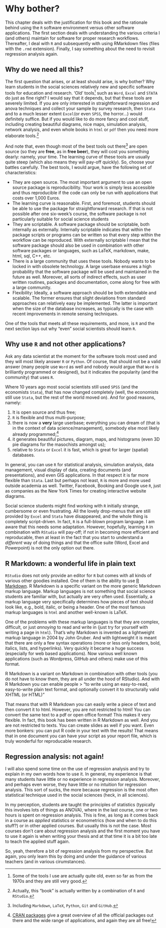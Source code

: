 # Why bother?

This chapter deals with the justification for this book and the rationale behind using the `R` software environment versus other software applications. The first section deals with understanding the various criteria I (and others) maintain for software for proper research workflows. Thereafter, I deal with `R` and subsequently with using RMarkdown files (files with the `.rmd` extension). Finally, I say something about the need to revisit regression analysis again.  

## Why do we need all this?

The first question that arises, or at least should arise, is why bother? Why learn students in the social sciences relatively new and specific software tools for education and research. 'Old' tools[^old]  such as `Word`, `Excel` and `STATA` do just as fine right? I would say that it depends, but that these tools are severely limited. If you are only interested in straightforward regression and anova techniques and collect your sample by survey research, then `Stata` and to a much lesser extent `Excel`(or even `SPSS`, the horror...) would definitely suffice. But if you would like to do more fancy and cool stuff, including creating beautiful diagrams, nice maps, simulation analysis, network analysis, and even whole books in `html` or `pdf` then you need more elaborate tools.[^thisbook]

And note that, even though most of the best tools out there[^tools] are open source (so they are **free**, as in **free beer**), they will cost you something dearly: namely, your time. The learning curve of these tools are usually quite steep (which also means they will pay-off quickly). So, choose your battles carefully. The best tools, I would argue, have the following set of characteristics:

- They are open source. The most important argument to use an open source package is
  reproducibility. Your work is simply less accessible and thus reproducible if
  the code can only be run with applications that costs over 1,000 Euros.
- The learning curve is reasonable. First, and foremost, students should be able to use the
  package for straightforward research. If that is not possible
  after one six-week's course, the software package is not particularly
  suitable for social science students 
- They are scriptable. A software package should be scriptable, both internally as externally. Internally scriptable indicates that within the package scripts or programs can be written so that every step within the workflow can be reproduced. With externally scriptable I mean that the software package should also be used in combination with other software packages or languages, such as LaTeX, markdown, make, html, sql, C++, etc.
- There is a large community that uses these tools. Nobody wants to be locked in with obsolete
  technology. A large userbase ensures a high probability that the software
  package will be used and maintained in the future as well. Moreover, all sorts
  of indirect effects, such as user written routines, packages and
  documentation, come along for free with a large community. 
- Flexibility: Ideally, a software approach should be both extendable and scalable. The former ensures that slight deviations from standard approaches can relatively easy be implemented. The latter is important when the size of the database increases, as typically is the case with recent improvements in remote sensing techniques.

One of the tools that meets all these requirements, and more, is `R` and the next section lays out why "even" social scientists should learn `R`.

[^old]: Some of the tools I use are actually quite old, even so far as from the 1970s and they are still very good.

[^tools]: Including `Markdown`, `LaTeX`, `Python`, `Git` and `GitHub`. 

[^thisbook]: Actually, this "book" is actually written by a combination of `R` and `RStudio`.

## Why use `R` and not other applications?

Ask any data scientist at the moment for the software tools most used and they will most likely answer `R` or `Python`. Of course, that should not be a valid answer (many people use `Word` as well and nobody would argue that `Word` is brilliantly programmed or designed), but it indicates the popularity (and the community) that uses `R`. 

Where 10 years ago most social scientists still used `SPSS` (and the economists `Stata`), that has now changed completely (well, the economists still use `Stata`, but the rest of the world moved on). And for good reasons, namely:

1. It is open source and thus free; 
2. `R` is flexible and thus multi-purpose; 
3. there is now a **very** large userbase; everything you can dream of (that is in the context of data science/management), somebody else most likely already programmed;[^userbase]
4. it generates beautiful pictures, diagram, maps, and histograms (even 3D pie diagrams for the masochists amongst us);
5. relative to `Stata` or `Excel` it is fast, which is great for larger (spatial) databases. 

In general, you can use `R` for statistical analysis, simulation analysis, data management, visual display of data, creating documents (and presentations), and even GIS applications. In that respect it is far more flexible than `Stata`. Last but perhaps not least, `R` is more and more used outside academia as well. Twitter, Facebook, Booking and Google use `R`, just as companies as the New York Times for creating interactive website diagrams.

[^userbase]: [CRAN packages](https://cran.r-project.org/web/packages/available_packages_by_name.html) give a great overview of all the official packages out there and the wide range of applications, and again they are all free!

Social science students might find working with `R` initially strange, cumbersome or even frustrating. All the lovely drop-menus that are still provided by `Excel` and `Stata` have disappeared, and the whole thing is completely script-driven. In fact, `R` is a full-blown program language. I am aware that this needs some adaptation. However, hopefully, learning `R` in combination with `RStudio` will pay-off; if not in becoming more efficient and reproducable, then at least in the fact that you start to understand a *different* way of doing things and that the office suite (Word, Excel and Powerpoint) is not the only option out there.  

## R Markdown: a wonderful life in plain text

`RStudio` does not only provide an editor for `R` but comes with all kinds of various other goodies installed. One of them is the ability to use [R Markdown](http://rmarkdown.rstudio.com/). R Markdown is a specific variant on the more generic Markdown markup language. Markup languages is not something that social science students are familiar with, but actually are very often used. Essentially, a markup language very specifically determines how pieces of text should look like, e.g., bold, italic, or being a header. One of the most famous markup languages is `html` and another well-known is LaTeX.

One of the problems with these markup languages is that they are complex, difficult, or just *annoying* to read and write in (just try for yourself with writing a page in `html`). That's why Markdown is invented as a lightweight markup language in 2004 by John Gruber. And with lightweight it is meant that there are only a few syntax operations (more or less only headers, bold, italics, lists, and hyperlinks). Very quickly it became a huge success (especially for web based applications). Now various well known applications (such as Wordpress, GitHub and others) make use of this format.

R Markdown is a variant on Markdown in combination with other tools (you do not have to know them, they are all under the hood of RStudio). And with R Markdown you can enable people
> "to write using an easy-to-read, easy-to-write plain text format, and optionally convert it to structurally valid XHTML (or HTML)"

That means that with R Markdown you can easily write a piece of text and then convert it to html. However, you are not restricted to html! You can convert the same text to a pdf or open office format! This makes it very flexible. In fact, this book has been written in R Markdown as well. And you are not restricted to texts. You can create slides as well if you want. Even more bonkers: you can put R code in your text with the results! That means that in one document you can have your script as your report file, which is truly wonderful for reproducable research. 

## Regression analysis: not again!

I will also spend some time on the use of regression analysis and try to explain in my own words how to use it. In general, my experience is that many students have little or no experience in regression analysis. Moreover, and perhaps even worse, they have little or no intuition for regression analysis. This sort of sucks, the more because regression is the most often statistical technique used in the social sciences (heck, in all sciences). 

In my perception, students are taught the principles of statistics (typically this involves lots of things as ANOVA), where in the last course, one or two hours is spent on regression analysis. This is fine, as long as it comes back in a course as *applied*  statistics or econometrics (how and when to do this stuff?) or in other applied courses. But usually this is not the case. Most courses don't care about regression analysis and the first moment you have to use it again is when writing your thesis and at that time it is a bit too late to teach the applied stuff again. 

So, yeah, therefore a bit of regression analysis from my perspective. But again, you only learn this by doing and under the guidance of various teachers (and in various cirumstances).